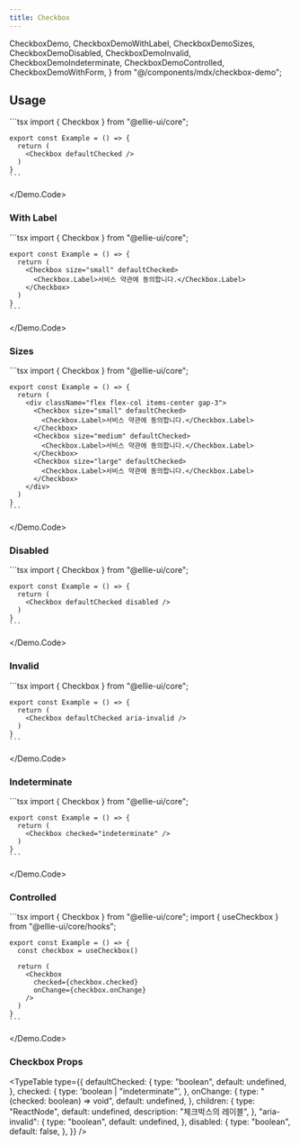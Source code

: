 ```yaml
---
title: Checkbox
---
```


  CheckboxDemo,
  CheckboxDemoWithLabel,
  CheckboxDemoSizes,
  CheckboxDemoDisabled,
  CheckboxDemoInvalid,
  CheckboxDemoIndeterminate,
  CheckboxDemoControlled,
  CheckboxDemoWithForm,
} from "@/components/mdx/checkbox-demo";

## Usage

<Demo>
  <Demo.Preview>
    <CheckboxDemo />
  </Demo.Preview>
  <Demo.Code>
  ```tsx
    import { Checkbox } from "@ellie-ui/core";

    export const Example = () => {
      return (
        <Checkbox defaultChecked />
      )
    }
    ```

  </Demo.Code>
</Demo>

### With Label

<Demo>
  <Demo.Preview>
    <CheckboxDemoWithLabel />
  </Demo.Preview>
  <Demo.Code>
  ```tsx
    import { Checkbox } from "@ellie-ui/core";

    export const Example = () => {
      return (
        <Checkbox size="small" defaultChecked>
          <Checkbox.Label>서비스 약관에 동의합니다.</Checkbox.Label>
        </Checkbox>
      )
    }
    ```

  </Demo.Code>
</Demo>

### Sizes

<Demo>
  <Demo.Preview>
    <CheckboxDemoSizes />
  </Demo.Preview>
  <Demo.Code>
  ```tsx
    import { Checkbox } from "@ellie-ui/core";

    export const Example = () => {
      return (
        <div className="flex flex-col items-center gap-3">
          <Checkbox size="small" defaultChecked>
            <Checkbox.Label>서비스 약관에 동의합니다.</Checkbox.Label>
          </Checkbox>
          <Checkbox size="medium" defaultChecked>
            <Checkbox.Label>서비스 약관에 동의합니다.</Checkbox.Label>
          </Checkbox>
          <Checkbox size="large" defaultChecked>
            <Checkbox.Label>서비스 약관에 동의합니다.</Checkbox.Label>
          </Checkbox>
        </div>
      )
    }
    ```

  </Demo.Code>
</Demo>

### Disabled

<Demo>
  <Demo.Preview>
    <CheckboxDemoDisabled />
  </Demo.Preview>
  <Demo.Code>
  ```tsx
    import { Checkbox } from "@ellie-ui/core";

    export const Example = () => {
      return (
        <Checkbox defaultChecked disabled />
      )
    }
    ```

  </Demo.Code>
</Demo>

### Invalid

<Demo>
  <Demo.Preview>
    <CheckboxDemoInvalid />
  </Demo.Preview>
  <Demo.Code>
  ```tsx
    import { Checkbox } from "@ellie-ui/core";

    export const Example = () => {
      return (
        <Checkbox defaultChecked aria-invalid />
      )
    }
    ```

  </Demo.Code>
</Demo>

### Indeterminate

<Demo>
  <Demo.Preview>
    <CheckboxDemoIndeterminate />
  </Demo.Preview>
  <Demo.Code>
  ```tsx
    import { Checkbox } from "@ellie-ui/core";

    export const Example = () => {
      return (
        <Checkbox checked="indeterminate" />
      )
    }
    ```

  </Demo.Code>
</Demo>

### Controlled

<Demo>
  <Demo.Preview>
    <CheckboxDemoControlled />
  </Demo.Preview>
  <Demo.Code>
  ```tsx
    import { Checkbox } from "@ellie-ui/core";
    import { useCheckbox } from "@ellie-ui/core/hooks";

    export const Example = () => {
      const checkbox = useCheckbox()

      return (
        <Checkbox
          checked={checkbox.checked}
          onChange={checkbox.onChange}
        />
      )
    }
    ```

  </Demo.Code>
</Demo>

### Checkbox Props

<TypeTable
  type={{
    defaultChecked: {
      type: "boolean",
      default: undefined,
    },
    checked: {
      type: 'boolean | "indeterminate"',
    },
    onChange: {
      type: "(checked: boolean) => void",
      default: undefined,
    },
    children: {
      type: "ReactNode",
      default: undefined,
      description: "체크박스의 레이블",
    },
    "aria-invalid": {
      type: "boolean",
      default: undefined,
    },
    disabled: {
      type: "boolean",
      default: false,
    },
  }}
/>
